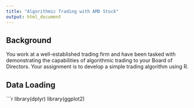 ```yaml
---
title: "Algorithmic Trading with AMD Stock"
output: html_document
---
```


## Background

You work at a well-established trading firm and have been tasked with demonstrating the capabilities of algorithmic trading to your Board of Directors. Your assignment is to develop a simple trading algorithm using R.

## Data Loading

```r
library(dplyr)
library(ggplot2)
